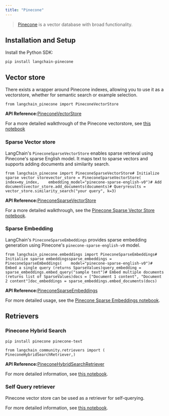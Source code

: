 ```yaml
---
title: "Pinecone"
---
```


> [Pinecone](https://docs.pinecone.io/oss/overview) is a vector database with broad functionality.

## Installation and Setup

Install the Python SDK:

```
pip install langchain-pinecone
```

## Vector store

There exists a wrapper around Pinecone indexes, allowing you to use it as a vectorstore, whether for semantic search or example selection.

```
from langchain_pinecone import PineconeVectorStore
```

**API Reference:**[PineconeVectorStore](https://python.langchain.com/api_reference/pinecone/vectorstores/langchain_pinecone.vectorstores.PineconeVectorStore.html)

For a more detailed walkthrough of the Pinecone vectorstore, see [this notebook](/src/oss/integrations/vectorstores/pinecone)

### Sparse Vector store

LangChain's `PineconeSparseVectorStore` enables sparse retrieval using Pinecone's sparse English model. It maps text to sparse vectors and supports adding documents and similarity search.

```
from langchain_pinecone import PineconeSparseVectorStore# Initialize sparse vector storevector_store = PineconeSparseVectorStore(    index=my_index,    embedding_model="pinecone-sparse-english-v0")# Add documentsvector_store.add_documents(documents)# Queryresults = vector_store.similarity_search("your query", k=3)
```

**API Reference:**[PineconeSparseVectorStore](https://python.langchain.com/api_reference/pinecone/vectorstores_sparse/langchain_pinecone.vectorstores_sparse.PineconeSparseVectorStore.html)

For a more detailed walkthrough, see the [Pinecone Sparse Vector Store notebook](/src/oss/integrations/vectorstores/pinecone_sparse).

### Sparse Embedding

LangChain's `PineconeSparseEmbeddings` provides sparse embedding generation using Pinecone's `pinecone-sparse-english-v0` model.

```
from langchain_pinecone.embeddings import PineconeSparseEmbeddings# Initialize sparse embeddingssparse_embeddings = PineconeSparseEmbeddings(    model="pinecone-sparse-english-v0")# Embed a single query (returns SparseValues)query_embedding = sparse_embeddings.embed_query("sample text")# Embed multiple documents (returns list of SparseValues)docs = ["Document 1 content", "Document 2 content"]doc_embeddings = sparse_embeddings.embed_documents(docs)
```

**API Reference:**[PineconeSparseEmbeddings](https://python.langchain.com/api_reference/pinecone/embeddings/langchain_pinecone.embeddings.PineconeSparseEmbeddings.html)

For more detailed usage, see the [Pinecone Sparse Embeddings notebook](/src/oss/integrations/vectorstores/pinecone_sparse).

## Retrievers

### Pinecone Hybrid Search

```
pip install pinecone pinecone-text
```

```
from langchain_community.retrievers import (    PineconeHybridSearchRetriever,)
```

**API Reference:**[PineconeHybridSearchRetriever](https://python.langchain.com/api_reference/community/retrievers/langchain_community.retrievers.pinecone_hybrid_search.PineconeHybridSearchRetriever.html)

For more detailed information, see [this notebook](/src/oss/integrations/retrievers/pinecone_hybrid_search).

### Self Query retriever

Pinecone vector store can be used as a retriever for self-querying.

For more detailed information, see [this notebook](/src/oss/integrations/retrievers/self_query/pinecone).
